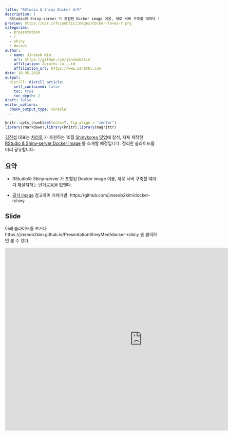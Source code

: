 ```yaml
---
title: "RStudio & Shiny Docker 소개"
description: |
  RStudio와 Shiny-server 가 포함된 Docker image 이용, 새로 서버 구축할 때마다 재설치하는 번거로움을 없앴습니다. 본 내용은 Shinykorea 10월 밋업에서 발표할 예정입니다..
preview: https://o2r.info/public/images/docker-loves-r.png
categories:
  - presentation
  - r
  - shiny
  - docker
author:
  - name: Jinseob Kim
    url: https://github.com/jinseob2kim
    affiliation: Zarathu Co.,Ltd
    affiliation_url: https://www.zarathu.com
date: 10-05-2020
output:
  distill::distill_article:
    self_contained: false
    toc: true
    toc_depth: 2
draft: false
editor_options: 
  chunk_output_type: console
---
```


<style type="text/css">
details:hover { cursor: pointer }
</style>


```r
knitr::opts_chunk$set(echo=T, fig.align = "center")
library(rmarkdown);library(knitr);library(magrittr)
```

[김진섭](https://github.com/jinseob2kim) 대표는 [차라투](https://www.zarathu.com) 가 후원하는 10월 [Shinykorea 밋업](https://github.com/shinykorea/Meetup)에 참석, 자체 제작한 [RStudio & Shiny-server Docker image](https://github.com/jinseob2kim/docker-rshiny) 를 소개할 예정입니다. 정리한 슬라이드를 미리 공유합니다.    



## 요약 

- RStudio와 Shiny-server 가 포함된 Docker image 이용, 새로 서버 구축할 때마다 재설치하는 번거로움을 없앤다.

- [공식 image](https://hub.docker.com/r/rocker/rstudio) 참고하여 자체개발. https://github.com/jinseob2kim/docker-rshiny


## Slide

아래 슬라이드를 보거나 https://jinseob2kim.github.io/PresentationShinyMed/docker-rshiny 를 클릭하면 볼 수 있다.

<iframe src="https://jinseob2kim.github.io/PresentationShinyMed/docker-rshiny" width="900" height="600" style="border: none;"></iframe>
